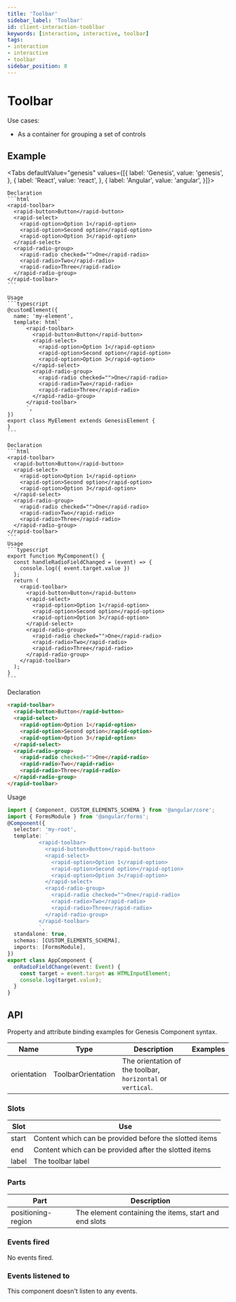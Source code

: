 ```yaml
---
title: 'Toolbar'
sidebar_label: 'Toolbar'
id: client-interaction-tooblbar
keywords: [interaction, interactive, toolbar]
tags:
- interaction
- interactive
- toolbar
sidebar_position: 8
---
```



# Toolbar

Use cases:
* As a container for grouping a set of controls

## Example

<ToolbarDemo />

<Tabs defaultValue="genesis" values={[{ label: 'Genesis', value: 'genesis', }, { label: 'React', value: 'react', }, { label: 'Angular', value: 'angular', }]}>

  <TabItem value="genesis">

    Declaration
    ```html
    <rapid-toolbar>
      <rapid-button>Button</rapid-button>
      <rapid-select>
        <rapid-option>Option 1</rapid-option>
        <rapid-option>Second option</rapid-option>
        <rapid-option>Option 3</rapid-option>
      </rapid-select>
      <rapid-radio-group>
        <rapid-radio checked="">One</rapid-radio>
        <rapid-radio>Two</rapid-radio>
        <rapid-radio>Three</rapid-radio>
      </rapid-radio-group>
    </rapid-toolbar>
    ```

    Usage
    ```typescript
    @customElement({
      name: 'my-element',
      template: html`
          <rapid-toolbar>
            <rapid-button>Button</rapid-button>
            <rapid-select>
              <rapid-option>Option 1</rapid-option>
              <rapid-option>Second option</rapid-option>
              <rapid-option>Option 3</rapid-option>
            </rapid-select>
            <rapid-radio-group>
              <rapid-radio checked="">One</rapid-radio>
              <rapid-radio>Two</rapid-radio>
              <rapid-radio>Three</rapid-radio>
            </rapid-radio-group>
          </rapid-toolbar>
          `,
    })
    export class MyElement extends GenesisElement {
    }
    ```

  </TabItem>
  <TabItem value="react">

    Declaration
    ```html
    <rapid-toolbar>
      <rapid-button>Button</rapid-button>
      <rapid-select>
        <rapid-option>Option 1</rapid-option>
        <rapid-option>Second option</rapid-option>
        <rapid-option>Option 3</rapid-option>
      </rapid-select>
      <rapid-radio-group>
        <rapid-radio checked="">One</rapid-radio>
        <rapid-radio>Two</rapid-radio>
        <rapid-radio>Three</rapid-radio>
      </rapid-radio-group>
    </rapid-toolbar>
    ```
    Usage
    ```typescript
    export function MyComponent() {
      const handleRadioFieldChanged = (event) => {
        console.log({ event.target.value })
      };
      return (
        <rapid-toolbar>
          <rapid-button>Button</rapid-button>
          <rapid-select>
            <rapid-option>Option 1</rapid-option>
            <rapid-option>Second option</rapid-option>
            <rapid-option>Option 3</rapid-option>
          </rapid-select>
          <rapid-radio-group>
            <rapid-radio checked="">One</rapid-radio>
            <rapid-radio>Two</rapid-radio>
            <rapid-radio>Three</rapid-radio>
          </rapid-radio-group>
        </rapid-toolbar>
      );
    }
    ```
</TabItem>
<TabItem value="angular">

  Declaration
  ```html
  <rapid-toolbar>
    <rapid-button>Button</rapid-button>
    <rapid-select>
      <rapid-option>Option 1</rapid-option>
      <rapid-option>Second option</rapid-option>
      <rapid-option>Option 3</rapid-option>
    </rapid-select>
    <rapid-radio-group>
      <rapid-radio checked="">One</rapid-radio>
      <rapid-radio>Two</rapid-radio>
      <rapid-radio>Three</rapid-radio>
    </rapid-radio-group>
  </rapid-toolbar>
  ```

  Usage
  ```typescript
  import { Component, CUSTOM_ELEMENTS_SCHEMA } from '@angular/core';
  import { FormsModule } from '@angular/forms';
  @Component({
    selector: 'my-root',
    template: `
            <rapid-toolbar>
              <rapid-button>Button</rapid-button>
              <rapid-select>
                <rapid-option>Option 1</rapid-option>
                <rapid-option>Second option</rapid-option>
                <rapid-option>Option 3</rapid-option>
              </rapid-select>
              <rapid-radio-group>
                <rapid-radio checked="">One</rapid-radio>
                <rapid-radio>Two</rapid-radio>
                <rapid-radio>Three</rapid-radio>
              </rapid-radio-group>
            </rapid-toolbar>
            `,
    standalone: true,
    schemas: [CUSTOM_ELEMENTS_SCHEMA],
    imports: [FormsModule],
  })
  export class AppComponent {
    onRadioFieldChange(event: Event) {
      const target = event.target as HTMLInputElement;
      console.log(target.value);
    }
  }
  ```
</TabItem>
</Tabs>

## API

Property and attribute binding examples for Genesis Component syntax.

| Name     | Type      | Description                                                                      | Examples |
|----------|-----------|----------------------------------------------------------------------------------|---|
| orientation  | ToolbarOrientation | The orientation of the toolbar, `horizontal` or `vertical`. |  |

### Slots

| Slot | Use |
|---|---|
| start	|	Content which can be provided before the slotted items |
| end	|	Content which can be provided after the slotted items |
| label	| The toolbar label |

### Parts

| Part | Description |
|---|---|
| positioning-region | The element containing the items, start and end slots |


### Events fired
No events fired.

### Events listened to
This component doesn't listen to any events.
